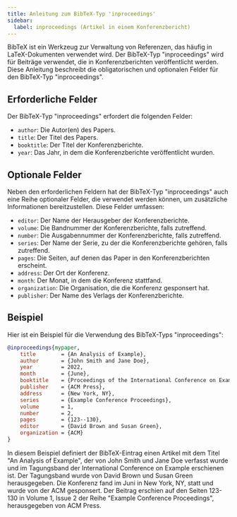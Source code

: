 ```yaml
---
title: Anleitung zum BibTeX-Typ 'inproceedings'
sidebar:
  label: inproceedings (Artikel in einem Konferenzbericht)
---
```



BibTeX ist ein Werkzeug zur Verwaltung von Referenzen, das häufig in LaTeX-Dokumenten verwendet wird. Der BibTeX-Typ "inproceedings" wird für Beiträge verwendet, die in Konferenzberichten veröffentlicht werden. Diese Anleitung beschreibt die obligatorischen und optionalen Felder für den BibTeX-Typ "inproceedings".

<CiteDrive/>

## Erforderliche Felder

Der BibTeX-Typ "inproceedings" erfordert die folgenden Felder:

- `author`: Die Autor(en) des Papers.
- `title`: Der Titel des Papers.
- `booktitle`: Der Titel der Konferenzberichte.
- `year`: Das Jahr, in dem die Konferenzberichte veröffentlicht wurden.

## Optionale Felder

Neben den erforderlichen Feldern hat der BibTeX-Typ "inproceedings" auch eine Reihe optionaler Felder, die verwendet werden können, um zusätzliche Informationen bereitzustellen. Diese Felder umfassen:

- `editor`: Der Name der Herausgeber der Konferenzberichte.
- `volume`: Die Bandnummer der Konferenzberichte, falls zutreffend.
- `number`: Die Ausgabennummer der Konferenzberichte, falls zutreffend.
- `series`: Der Name der Serie, zu der die Konferenzberichte gehören, falls zutreffend.
- `pages`: Die Seiten, auf denen das Paper in den Konferenzberichten erscheint.
- `address`: Der Ort der Konferenz.
- `month`: Der Monat, in dem die Konferenz stattfand.
- `organization`: Die Organisation, die die Konferenz gesponsert hat.
- `publisher`: Der Name des Verlags der Konferenzberichte.


## Beispiel

Hier ist ein Beispiel für die Verwendung des BibTeX-Typs "inproceedings":


```bibtex
@inproceedings{mypaper,
	title        = {An Analysis of Example},
	author       = {John Smith and Jane Doe},
	year         = 2022,
	month        = {June},
	booktitle    = {Proceedings of the International Conference on Example},
	publisher    = {ACM Press},
	address      = {New York, NY},
	series       = {Example Conference Proceedings},
	volume       = 1,
	number       = 2,
	pages        = {123--130},
	editor       = {David Brown and Susan Green},
	organization = {ACM}
}
```

In diesem Beispiel definiert der BibTeX-Eintrag einen Artikel mit dem Titel "An Analysis of Example", der von John Smith und Jane Doe verfasst wurde und im Tagungsband der International Conference on Example erschienen ist. Der Tagungsband wurde von David Brown und Susan Green herausgegeben. Die Konferenz fand im Juni in New York, NY, statt und wurde von der ACM gesponsert. Der Beitrag erschien auf den Seiten 123-130 in Volume 1, Issue 2 der Reihe "Example Conference Proceedings", herausgegeben von ACM Press.
